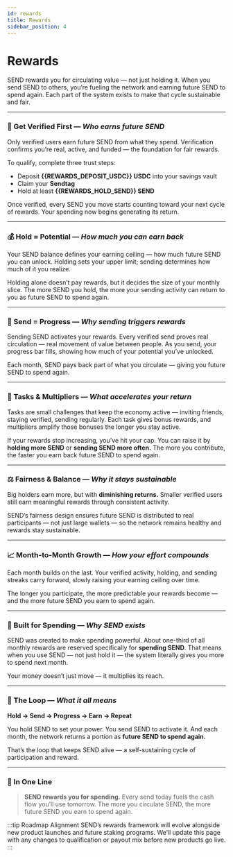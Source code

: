 ```yaml
---
id: rewards
title: Rewards
sidebar_position: 4
---
```


# Rewards

SEND rewards you for circulating value — not just holding it.
When you send SEND to others, you’re fueling the network and earning future SEND to spend again.
Each part of the system exists to make that cycle sustainable and fair.

---

### 🪪 Get Verified First — *Who earns future SEND*

Only verified users earn future SEND from what they spend.
Verification confirms you’re real, active, and funded — the foundation for fair rewards.

To qualify, complete three trust steps:
* Deposit **{{REWARDS_DEPOSIT_USDC}} USDC** into your savings vault
* Claim your **Sendtag**
* Hold at least **{{REWARDS_HOLD_SEND}} SEND**

Once verified, every SEND you move starts counting toward your next cycle of rewards. Your spending now begins generating its return.

---

### 💰 Hold = Potential — *How much you can earn back*

Your SEND balance defines your earning ceiling — how much future SEND you can unlock.
Holding sets your upper limit; sending determines how much of it you realize.

Holding alone doesn’t pay rewards, but it decides the size of your monthly slice. The more SEND you hold, the more your sending activity can return to you as future SEND to spend again.

---

### 💌 Send = Progress — *Why sending triggers rewards*

Sending SEND activates your rewards.
Every verified send proves real circulation — real movement of value between people.
As you send, your progress bar fills, showing how much of your potential you’ve unlocked.

Each month, SEND pays back part of what you circulate — giving you future SEND to spend again.

---

### 🧩 Tasks & Multipliers — *What accelerates your return*

Tasks are small challenges that keep the economy active — inviting friends, staying verified, sending regularly.
Each task gives bonus rewards, and multipliers amplify those bonuses the longer you stay active.

If your rewards stop increasing, you’ve hit your cap. You can raise it by **holding more SEND** or **sending SEND more often.**
The more you contribute, the faster you earn back future SEND to spend again.

---

### ⚖️ Fairness & Balance — *Why it stays sustainable*

Big holders earn more, but with **diminishing returns.**
Smaller verified users still earn meaningful rewards through consistent activity.

SEND’s fairness design ensures future SEND is distributed to real participants — not just large wallets — so the network remains healthy and rewards stay sustainable.

---

### 📈 Month-to-Month Growth — *How your effort compounds*

Each month builds on the last.
Your verified activity, holding, and sending streaks carry forward, slowly raising your earning ceiling over time.

The longer you participate, the more predictable your rewards become — and the more future SEND you earn to spend again.

---

### 🧘 Built for Spending — *Why SEND exists*

SEND was created to make spending powerful.
About one-third of all monthly rewards are reserved specifically for **spending SEND**.
That means when you use SEND — not just hold it — the system literally gives you more to spend next month.

Your money doesn’t just move — it multiplies its reach.

---

### 🔁 The Loop — *What it all means*

**Hold → Send → Progress → Earn → Repeat**

You hold SEND to set your power.
You send SEND to activate it.
And each month, the network returns a portion as **future SEND to spend again.**

That’s the loop that keeps SEND alive — a self-sustaining cycle of participation and reward.

---

### 💚 In One Line

> **SEND rewards you for spending.**
> Every send today fuels the cash flow you’ll use tomorrow.
> The more you circulate SEND, the more future SEND you earn to spend again.

:::tip Roadmap Alignment
SEND’s rewards framework will evolve alongside new product launches and future staking programs.
We’ll update this page with any changes to qualification or payout mix before new products go live.
:::
